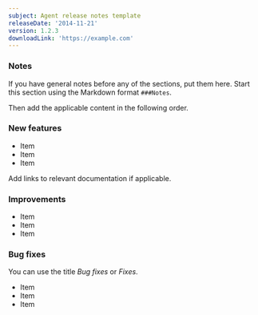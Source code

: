 ```yaml
---
subject: Agent release notes template
releaseDate: '2014-11-21'
version: 1.2.3
downloadLink: 'https://example.com'
---
```


### Notes

If you have general notes before any of the sections, put them here. Start this section using the Markdown format `###Notes`.

Then add the applicable content in the following order.

### New features

* Item
* Item
* Item

Add links to relevant documentation if applicable.

### Improvements

* Item
* Item
* Item

### Bug fixes

You can use the title _Bug fixes_ or _Fixes_.

* Item
* Item
* Item
